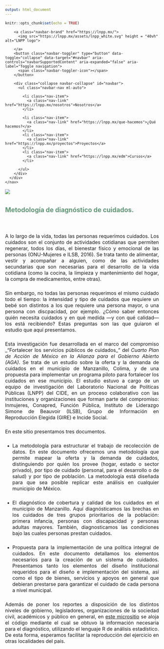 ```yaml
---
output: html_document
---
```


```r
knitr::opts_chunk$set(echo = TRUE)
```

<style>
  p {

    font-size: 16px;
    text-align: justify;
    padding-bottom: 10px;
    margin: 0 0 10px;
    display: block;
    margin-block-start: 1em;
    margin-block-end: 1em;
    margin-inline-start: 0px;
    margin-inline-end: 0px;
    
  }
  
  h1, h2, h3, h4, h5 {
    color: #619776;
  }
  
  <!-- #header { -->
  <!-- padding: 20px; -->
  <!-- text-align: center; -->
  <!-- background: #1abc9c; -->
  <!-- color: white; -->
  <!-- font-size: 30px; -->
  <!-- margin-left: 0px; -->
  <!-- margin-right: 0px; -->
  <!-- padding-left: 0px; -->
  <!-- padding-right: 0px; -->
}

</style>

 <nav id="header" class="navbar navbar-expand-lg navbar-dark bg-dark sticky-top">
      <div class="container">
        <a class="navbar-brand" href="https://lnpp.mx/">
          <img src="https://lnpp.mx/assets/lnpp_white.svg" height = "40vh"  alt="LNPP logo">
          
        </a>
        <button class="navbar-toggler" type="button" data-toggle="collapse" data-target="#navbar" aria-controls="navbarSupportedContent" aria-expanded="false" aria-label="Toggle navigation">
          <span class="navbar-toggler-icon"></span>
        </button>

        <div class="collapse navbar-collapse" id="navbar">
          <ul class="navbar-nav ml-auto">
            
            <li class="nav-item">
              <a class="nav-link" href="https://lnpp.mx/nosotros">Nosotros</a>
            </li>
            
            <li class="nav-item">
              <a class="nav-link" href="https://lnpp.mx/que-hacemos">¿Qué hacemos?</a>
            </li>
            <li class="nav-item">
              <a class="nav-link" href="https://lnpp.mx/proyectos">Proyectos</a>
            </li>
            <li class="nav-item">
              <a class="nav-link" href="https://lnpp.mx/edm">Cursos</a>
            </li>
            
          </ul>
        </div>
      </div>
    </nav>


<img src = 'https://raw.githubusercontent.com/lnpp/metodologia_diagnostico_cuidados_mex/main/Multimedia/Imagenes/Marco%20Anal%C3%ADtico%20H.png'>

# Metodología de diagnóstico de cuidados.

<br>

A lo largo de la vida, todas las personas requerimos cuidados. Los cuidados son el conjunto de actividades cotidianas que permiten regenerar, todos los días, el bienestar físico y emocional de las personas (ONU-Mujeres e ILSB, 2016). Se trata tanto de alimentar, vestir y acompañar a alguien, como de las actividades secundarias que son necesarias para el desarrollo de la vida cotidiana (como la cocina, la limpieza y mantenimiento del hogar, la compra de medicamentos, entre otras). 

Sin embargo, no todas las personas requerimos el mismo cuidado todo el tiempo: la intensidad y tipo de cuidados que requiere un bebé son distintos a los que requiere una persona mayor, o una persona con discpacidad, por ejemplo. ¿Cómo saber entonces quién necesita cuidados y en qué medida —y con qué calidad— los está recibiendo? Estas preguntas son las que guiaron el estudio que aquí presentamos. 

Esta investigación fue desarrollada en el marco del compromiso _"Fortalecer los servicios públicos de cuidados_" del _Cuarto Plan de Acción de México en la Alianza para el Gobierno Abierto (AGA)_. Se trata de un estudio sobre la oferta y la demanda de cuidados en el municipio de Manzanillo, Colima, y de una propuesta para implementar un programa piloto para fortalecer los cuidados en ese municipio. El estudio estuvo a cargo de un equipo de investigación del Laboratorio Nacional de Políticas Públicas (LNPP) del CIDE, en un proceso colaborativo con las instituciones y organizaciones que forman parte del compromiso: Inmujeres, Conapred, Función Pública, Instituto de Liderazgo Simone de Beauvoir (ILSB), Grupo de Información en Reproducción Elegida (GIRE) e Incide Social. 
  
En este sitio presentamos tres documentos. 

* La metodología para estructurar el trabajo de recolección de datos. En este documento ofrecemos una metodología que permite mapear la oferta y la demanda de cuidados, distinguiendo por quién los provee (hogar, estado o sector privado), por tipo de cuidado (personal, para el desarrollo o de salud) y por tipo de población. La metodología está diseñada para que sea posible replicar este análisis en cualquier municipio de México. 

* El diagnóstico de cobertura y calidad de los cuidados en el municipio de Manzanillo. Aquí diagnósticamos las brechas en los cuidados de tres grupos prioritarios de la población: primera infancia, personas con discapacidad y personas adultas mayores. También, diagnosticamos las condiciones bajo las cuales personas prestan cuidados. 

* Propuesta para la implementación de una política integral de cuidados. En este documento detallamos los elementos necesarios para la creación de un sistema de cuidados. Presentamos tanto los elementos del diseño institucional requeridos para el diseño e implementación del sistema, así como el tipo de bienes, servicios y apoyos en general que debieran prestarse para garantizar el cuidado de cada persona a nivel municipal.  

Además de poner los reportes a disposición de los distintos niveles de gobierno, legisladores, organizaciones de la sociedad civil, académicos y público en general, en <a href = 'https://github.com/lnpp/metodologia_diagnostico_cuidados_mex' target="_blank">este micrositio</a> se aloja el código mediante el cual se obtuvo la información necesaria para el diagnóstico, utilizando el lenguaje R de análisis estadístico. De esta forma, esperamos facilitar la reproducción del ejercicio en otras localidades del país. 

